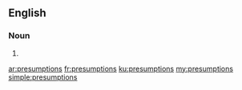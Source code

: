 ==English==

===Noun===
{{head|en|plural}}

# {{plural of|presumption|lang=en}}

[[ar:presumptions]]
[[fr:presumptions]]
[[ku:presumptions]]
[[my:presumptions]]
[[simple:presumptions]]